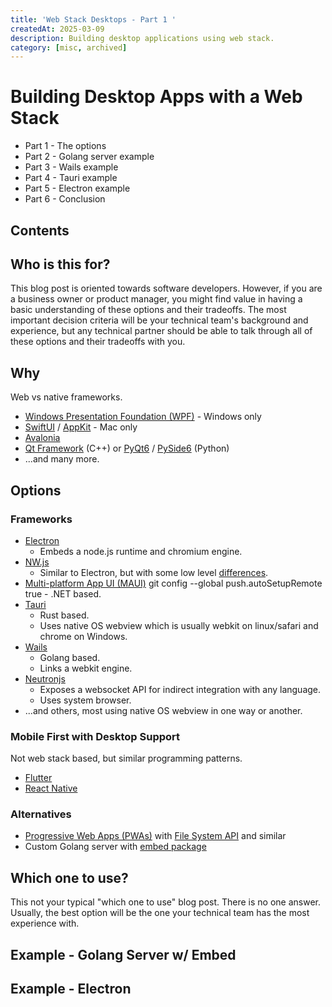 ```yaml
---
title: 'Web Stack Desktops - Part 1 '
createdAt: 2025-03-09
description: Building desktop applications using web stack.
category: [misc, archived]
---
```




# Building Desktop Apps with a Web Stack

- Part 1 - The options
- Part 2 - Golang server example
- Part 3 - Wails example
- Part 4 - Tauri example
- Part 5 - Electron example
- Part 6 - Conclusion

## Contents

<BlogPostToc />

## Who is this for?
This blog post is oriented towards software developers. However, if you are a business owner or product manager, you might find value in having a basic understanding of these options and their tradeoffs. The most important decision criteria will be your technical team's background and experience, but any technical partner should be able to talk through all of these options and their tradeoffs with you.


## Why

Web vs native frameworks.

 - [Windows Presentation Foundation (WPF)](https://learn.microsoft.com/en-us/dotnet/desktop/wpf/) - Windows only
 - [SwiftUI](https://developer.apple.com/xcode/swiftui/) / [AppKit](https://developer.apple.com/documentation/appkit) - Mac only
 - [Avalonia](https://avaloniaui.net/)
 - [Qt Framework](https://www.qt.io/product/framework) (C++) or [PyQt6](https://riverbankcomputing.com/software/pyqt/) / [PySide6](https://wiki.qt.io/Qt_for_Python) (Python)
 - ...and many more.

## Options

### Frameworks
 - [Electron](https://www.electronjs.org/)
    - Embeds a node.js runtime and chromium engine.
 - [NW.js](https://nwjs.io/)
    - Similar to Electron, but with some low level [differences](https://www.electronjs.org/docs/latest/development/electron-vs-nwjs).
 - [Multi-platform App UI (MAUI)](https://learn.microsoft.com/en-us/dotnet/maui)
git config --global push.autoSetupRemote true - .NET based.
 - [Tauri](https://tauri.app/)
    - Rust based.
    - Uses native OS webview which is usually webkit on linux/safari and chrome on Windows.
 - [Wails](https://wails.io/)
    - Golang based.
    - Links a webkit engine.
 - [Neutronjs](https://neutralino.js.org/)
    - Exposes a websocket API for indirect integration with any language.
    - Uses system browser.
 - ...and others, most using native OS webview in one way or another.

### Mobile First with Desktop Support
Not web stack based, but similar programming patterns.
 - [Flutter](https://flutter.dev/)
 - [React Native](https://reactnative.dev/)

### Alternatives
 - [Progressive Web Apps (PWAs)](https://developer.mozilla.org/en-US/docs/Web/Progressive_web_apps) with  [File System API](https://developer.mozilla.org/en-US/docs/Web/API/File_System_API) and similar
 - Custom Golang server with [embed package](https://pkg.go.dev/embed)


## Which one to use?

This not your typical "which one to use" blog post. There is no one answer. Usually, the best option will be the one your technical team has the most experience with.

## Example - Golang Server w/ Embed

## Example - Electron
